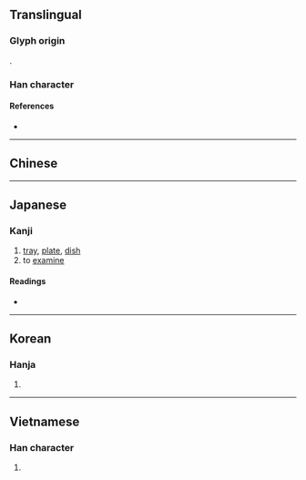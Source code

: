 {{also|盘}}
{{character info/new}}
==Translingual==

===Glyph origin===
{{Han etym}}
{{Han compound|般|木|t2=wood|c1=p|c2=s|ls=psc}}.

===Han character===
{{Han char|rn=75|rad=木|as=10|sn=14|four=27904|canj=HED,XHED|ids=⿱般木}}

====References====
* {{Han ref|kx=0545.200|dkj=15303|dj=0933.090|hdz=21265.080|uh=69C3|ud=27075|bh=BA6E|bd=47726}}

----

==Chinese==
{{zh-see|盤|v}}

----

==Japanese==

===Kanji===
{{ja-kanji|grade=|rs=木10}}

# [[tray]], [[plate]], [[dish]]
# to [[examine]]

====Readings====
* {{ja-readings|kanon=[[はん]] (han)|goon=[[ばん]] (ban)|kun=[[たらい]] (tarai)}}

----

==Korean==

===Hanja===
{{ko-hanja|hangeul=반|eumhun=|rv=ban|mr=pan|y=pan}}

# {{defn|lang=ko|sort=木10}}

----

==Vietnamese==

===Han character===
{{vi-readings|rs=木10| hanviet = bàn}}

# {{defn|lang=vi|sort=木10}}

{{cln|vi|Han tu}}